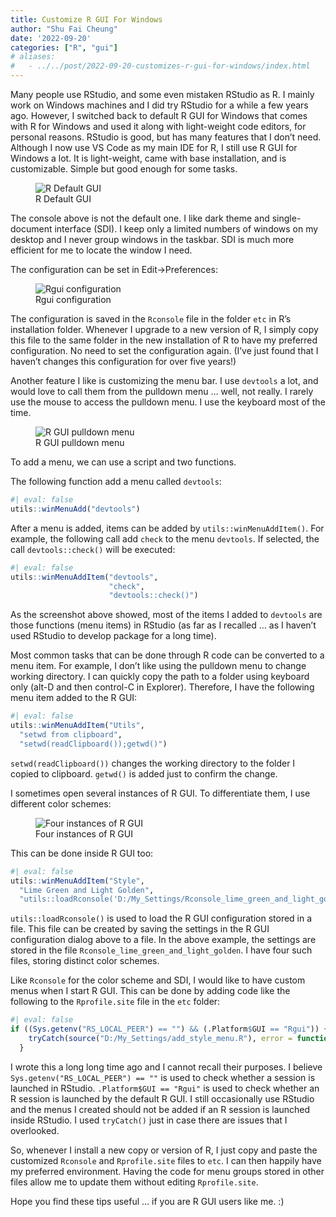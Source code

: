 ```yaml
---
title: Customize R GUI For Windows
author: "Shu Fai Cheung"
date: '2022-09-20'
categories: ["R", "gui"]
# aliases:
#   - ../../post/2022-09-20-customizes-r-gui-for-windows/index.html
---
```


Many people use RStudio, and some even
mistaken RStudio as R. I mainly work
on Windows machines and I did try
RStudio for a while a few years ago.
However, I switched back to default R
GUI for Windows that
comes with R for Windows and used
it along with light-weight code editors,
for personal reasons. RStudio is good,
but has many features that I don't need.
Although I now use VS Code as my main IDE
for R, I still use R GUI for
Windows a lot. It is light-weight,
came with base installation, and
is customizable. Simple but good enough
for some tasks.

![R Default GUI](rgui_startup.png)

The console above is not the default
one. I like dark theme and
single-document interface (SDI). I keep only
a limited numbers of windows on my
desktop and I never group windows in the
taskbar. SDI is much more efficient for
me to locate the window I need.

The configuration can be set in
Edit->Preferences:

![Rgui configuration](rgui_configuration_annotated.png)

The configuration is saved in the
`Rconsole` file in the folder `etc`
in R's installation folder. Whenever
I upgrade to a new version of R, I simply
copy this file to the same folder in the
new installation of R to have my
preferred configuration. No need to set
the configuration again. (I've just
found that I haven't changes this
configuration for over five years!)

Another feature I like is customizing
the menu bar. I use `devtools` a lot,
and would love to call them from the
pulldown menu ... well, not really.
I rarely use the mouse to access the
pulldown menu. I use the keyboard
most of the time.

![R GUI pulldown menu](rgui_devtools_menu.png)

To add a menu, we can use a script and two functions.

The following function add a menu called `devtools`:

```r
#| eval: false
utils::winMenuAdd("devtools")
```

After a menu is added, items can be added by
`utils::winMenuAddItem()`. For example, the following
call add `check` to the menu `devtools`. If selected,
the call `devtools::check()` will be executed:

```r
#| eval: false
utils::winMenuAddItem("devtools",
                      "check",
                      "devtools::check()")
```

As the screenshot above showed, most of
the items I added to `devtools` are those
functions (menu items) in RStudio
(as far as I recalled ... as I haven't used
RStudio to develop package for a long
time).

Most common tasks that can be done through
R code can be converted to a menu item.
For example, I don't like using the pulldown
menu to change working directory. I can
quickly copy the path to a folder using keyboard
only (alt-D and then control-C in
Explorer). Therefore, I have the following
menu item added to the R GUI:

```r
#| eval: false
utils::winMenuAddItem("Utils",
  "setwd from clipboard",
  "setwd(readClipboard());getwd()")
```

`setwd(readClipboard())` changes the working
directory to the folder I copied to
clipboard. `getwd()` is added just to
confirm the change.

I sometimes open several instances of
R GUI. To differentiate them, I use
different color schemes:

![Four instances of R GUI](rgui_four_instances.png)

This can be done inside R GUI too:

```r
#| eval: false
utils::winMenuAddItem("Style",
  "Lime Green and Light Golden",
  "utils::loadRconsole('D:/My_Settings/Rconsole_lime_green_and_light_golden')")
```

`utils::loadRconsole()` is used to load
the R GUI configuration stored in a
file. This file can be created by
saving the
settings in the R GUI configuration
dialog above to a file. In the above
example, the settings are stored in
the file `Rconsole_lime_green_and_light_golden`.
I have four such files, storing distinct
color schemes.

Like `Rconsole` for the color scheme
and SDI, I would like to have custom
menus when I start R GUI. This can be done
by adding code like the following to
the `Rprofile.site` file in the `etc`
folder:

```r
#| eval: false
if ((Sys.getenv("RS_LOCAL_PEER") == "") && (.Platform$GUI == "Rgui")) {
    tryCatch(source("D:/My_Settings/add_style_menu.R"), error = function(e) e)
  }
```

I wrote this a long long time ago and I
cannot recall their purposes. I believe
`Sys.getenv("RS_LOCAL_PEER") == ""` is
used to check whether a session is
launched in RStudio. `.Platform$GUI == "Rgui"`
is used to check whether an R session
is launched by the default R GUI. I still
occasionally use RStudio and the menus
I created should not be added if an R
session is launched inside RStudio.
I used `tryCatch()` just in case there
are issues that I overlooked.

So, whenever I install a new copy or version
of R, I just copy and paste the customized
`Rconsole` and `Rprofile.site` files
to `etc`. I can then happily have my
preferred environment. Having the
code for menu groups stored in other
files allow me to update them without
editing `Rprofile.site`.

Hope you find these tips useful ...
if you are R GUI users like me. :)